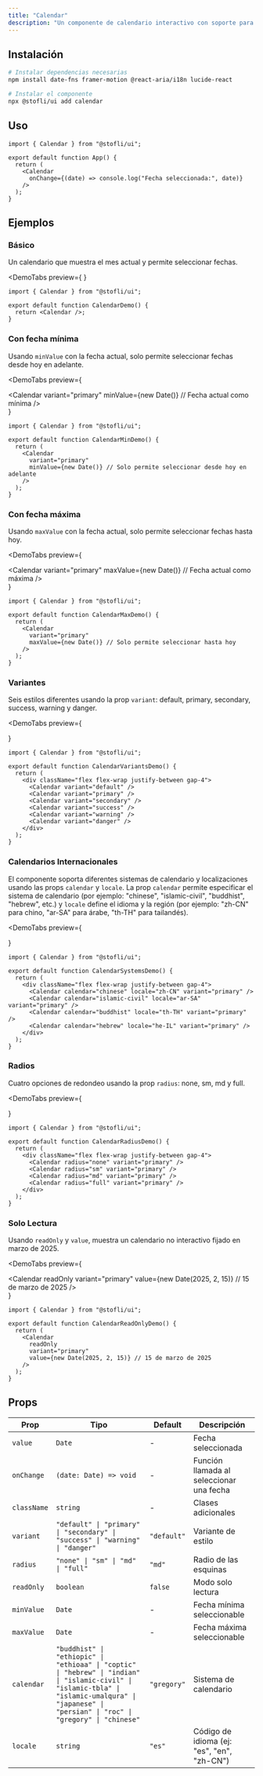 ```yaml
---
title: "Calendar"
description: "Un componente de calendario interactivo con soporte para selección de fechas, diferentes estilos y calendarios internacionales."
---
```


## Instalación

```bash
# Instalar dependencias necesarias
npm install date-fns framer-motion @react-aria/i18n lucide-react

# Instalar el componente
npx @stofli/ui add calendar
```

## Uso

```tsx
import { Calendar } from "@stofli/ui";

export default function App() {
  return (
    <Calendar
      onChange={(date) => console.log("Fecha seleccionada:", date)}
    />
  );
}
```

## Ejemplos

### Básico

Un calendario que muestra el mes actual y permite seleccionar fechas.

<DemoTabs
  preview={
    <Calendar />
  }
>
```tsx
import { Calendar } from "@stofli/ui";

export default function CalendarDemo() {
  return <Calendar />;
}
```
</DemoTabs>

### Con fecha mínima

Usando `minValue` con la fecha actual, solo permite seleccionar fechas desde hoy en adelante.

<DemoTabs
  preview={
    <div className="flex flex-wrap gap-4">
      <Calendar 
        variant="primary"
        minValue={new Date()} // Fecha actual como mínima
      />
    </div>
  }
>
```tsx
import { Calendar } from "@stofli/ui";

export default function CalendarMinDemo() {
  return (
    <Calendar 
      variant="primary"
      minValue={new Date()} // Solo permite seleccionar desde hoy en adelante
    />
  );
}
```
</DemoTabs>

### Con fecha máxima

Usando `maxValue` con la fecha actual, solo permite seleccionar fechas hasta hoy.

<DemoTabs
  preview={
    <div className="flex flex-wrap gap-4">
      <Calendar 
        variant="primary"
        maxValue={new Date()} // Fecha actual como máxima
      />
    </div>
  }
>
```tsx
import { Calendar } from "@stofli/ui";

export default function CalendarMaxDemo() {
  return (
    <Calendar 
      variant="primary"
      maxValue={new Date()} // Solo permite seleccionar hasta hoy
    />
  );
}
```
</DemoTabs>

### Variantes

Seis estilos diferentes usando la prop `variant`: default, primary, secondary, success, warning y danger.

<DemoTabs
  preview={
    <div className="flex flex-wrap justify-between gap-4">
      <Calendar variant="default" />
      <Calendar variant="primary" />
      <Calendar variant="secondary" />
      <Calendar variant="success" />
      <Calendar variant="warning" />
      <Calendar variant="danger" />
    </div>
  }
>
```tsx
import { Calendar } from "@stofli/ui";

export default function CalendarVariantsDemo() {
  return (
    <div className="flex flex-wrap justify-between gap-4">
      <Calendar variant="default" />
      <Calendar variant="primary" />
      <Calendar variant="secondary" />
      <Calendar variant="success" />
      <Calendar variant="warning" />
      <Calendar variant="danger" />
    </div>
  );
}
```
</DemoTabs>

### Calendarios Internacionales

El componente soporta diferentes sistemas de calendario y localizaciones usando las props `calendar` y `locale`. La prop `calendar` permite especificar el sistema de calendario (por ejemplo: "chinese", "islamic-civil", "buddhist", "hebrew", etc.) y `locale` define el idioma y la región (por ejemplo: "zh-CN" para chino, "ar-SA" para árabe, "th-TH" para tailandés).

<DemoTabs
  preview={
    <div className="flex flex-wrap justify-between gap-4">
      <Calendar calendar="chinese" locale="zh-CN" variant="primary" />
      <Calendar calendar="islamic-civil" locale="ar-SA" variant="primary" />
      <Calendar calendar="buddhist" locale="th-TH" variant="primary" />
      <Calendar calendar="hebrew" locale="he-IL" variant="primary" />
    </div>
  }
>
```tsx
import { Calendar } from "@stofli/ui";

export default function CalendarSystemsDemo() {
  return (
    <div className="flex flex-wrap justify-between gap-4">
      <Calendar calendar="chinese" locale="zh-CN" variant="primary" />
      <Calendar calendar="islamic-civil" locale="ar-SA" variant="primary" />
      <Calendar calendar="buddhist" locale="th-TH" variant="primary" />
      <Calendar calendar="hebrew" locale="he-IL" variant="primary" />
    </div>
  );
}
```
</DemoTabs>

### Radios

Cuatro opciones de redondeo usando la prop `radius`: none, sm, md y full.

<DemoTabs
  preview={
    <div className="flex flex-wrap justify-between gap-4">
      <Calendar radius="none" variant="primary" />
      <Calendar radius="sm" variant="primary" />
      <Calendar radius="md" variant="primary" />
      <Calendar radius="full" variant="primary" />
    </div>
  }
>
```tsx
import { Calendar } from "@stofli/ui";

export default function CalendarRadiusDemo() {
  return (
    <div className="flex flex-wrap justify-between gap-4">
      <Calendar radius="none" variant="primary" />
      <Calendar radius="sm" variant="primary" />
      <Calendar radius="md" variant="primary" />
      <Calendar radius="full" variant="primary" />
    </div>
  );
}
```
</DemoTabs>

### Solo Lectura

Usando `readOnly` y `value`, muestra un calendario no interactivo fijado en marzo de 2025.

<DemoTabs
  preview={
    <div className="flex flex-wrap gap-4">
      <Calendar 
        readOnly 
        variant="primary"
        value={new Date(2025, 2, 15)} // 15 de marzo de 2025
      />
    </div>
  }
>
```tsx
import { Calendar } from "@stofli/ui";

export default function CalendarReadOnlyDemo() {
  return (
    <Calendar 
      readOnly 
      variant="primary"
      value={new Date(2025, 2, 15)} // 15 de marzo de 2025
    />
  );
}
```
</DemoTabs>

## Props

| Prop          | Tipo                                          | Default     | Descripción                                    |
| ------------- | --------------------------------------------- | ----------- | ---------------------------------------------- |
| `value`       | `Date`                                       | -           | Fecha seleccionada                             |
| `onChange`    | `(date: Date) => void`                      | -           | Función llamada al seleccionar una fecha       |
| `className`   | `string`                                     | -           | Clases adicionales                             |
| `variant`     | `"default" \| "primary" \| "secondary" \| "success" \| "warning" \| "danger"` | `"default"` | Variante de estilo |
| `radius`      | `"none" \| "sm" \| "md" \| "full"`          | `"md"`      | Radio de las esquinas                         |
| `readOnly`    | `boolean`                                    | `false`     | Modo solo lectura                             |
| `minValue`    | `Date`                                       | -           | Fecha mínima seleccionable                    |
| `maxValue`    | `Date`                                       | -           | Fecha máxima seleccionable                    |
| `calendar`    | `"buddhist" \| "ethiopic" \| "ethioaa" \| "coptic" \| "hebrew" \| "indian" \| "islamic-civil" \| "islamic-tbla" \| "islamic-umalqura" \| "japanese" \| "persian" \| "roc" \| "gregory" \| "chinese"` | `"gregory"` | Sistema de calendario |
| `locale`      | `string`                                     | `"es"`      | Código de idioma (ej: "es", "en", "zh-CN")    |